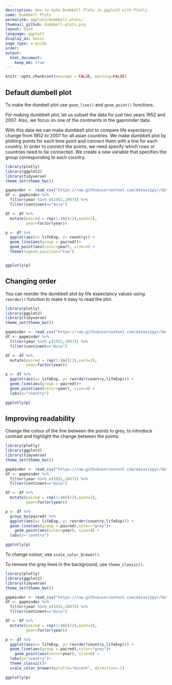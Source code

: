 ```yaml
---
description: How to make Dumbbell Plots in ggplot2 with Plotly.
name: Dumbbell Plots
permalink: ggplot2/dumbbell-plots/
thumnail_github: dumbbell-plots.png
layout: base
language: ggplot2
display_as: basic
page_type: u-guide
order: 
output:
  html_document:
    keep_md: true
---
```


```r
knitr::opts_chunk$set(message = FALSE, warning=FALSE)
```

## Default dumbell plot

To make the dumbell plot use `geom_line()` and `geom_point()` functions.

For making dumbbell plot, let us subset the data for just two years 1952 and 2007. Also, we focus on one of the continents in the gapminder data.

With this data we can make dumbbell plot to compare life expectancy change from 1952 to 2007 for all asian countries. We make dumbbell plot by plotting points for each time point and connect them with a line for each country. In order to connect the points, we need specify which rows or countries need to be connected. We create a new variable that specifies the group corresponding to each country.

```r
library(plotly)
library(ggplot2)
library(tidyverse)
theme_set(theme_bw())

gapminder <- read_csv("https://raw.githubusercontent.com/datavizpyr/data/master/gapminder-FiveYearData.csv")
df <- gapminder %>%
  filter(year %in% c(1952,2007)) %>%
  filter(continent=="Asia") 

df <- df %>%
  mutate(paired = rep(1:(n()/2),each=2),
         year=factor(year))

p <- df %>% 
  ggplot(aes(x= lifeExp, y= country)) +
  geom_line(aes(group = paired))+
  geom_point(aes(color=year), size=4) +
  theme(legend.position="top")


ggplotly(p)
```


<!--------------------- EXAMPLE BREAK ------------------------->

## Changing order

You can reorder the dumbbell plot by life expectancy values using `reorder()` function to make it easy to read the plot.

```r
library(plotly)
library(ggplot2)
library(tidyverse)
theme_set(theme_bw())

gapminder <- read_csv("https://raw.githubusercontent.com/datavizpyr/data/master/gapminder-FiveYearData.csv")
df <- gapminder %>%
  filter(year %in% c(1952,2007)) %>%
  filter(continent=="Asia") 

df <- df %>%
  mutate(paired = rep(1:(n()/2),each=2),
         year=factor(year))

p <- df %>% 
  ggplot(aes(x= lifeExp, y= reorder(country,lifeExp))) +
  geom_line(aes(group = paired))+
  geom_point(aes(color=year), size=4) +
  labs(y="country")

ggplotly(p)
```

<!--------------------- EXAMPLE BREAK ------------------------->

## Improving readability

Change the colour of the line between the points to grey, to introduce contrast and highlight the change between the points.
```r
library(plotly)
library(ggplot2)
library(tidyverse)
theme_set(theme_bw())

gapminder <- read_csv("https://raw.githubusercontent.com/datavizpyr/data/master/gapminder-FiveYearData.csv")
df <- gapminder %>%
  filter(year %in% c(1952,2007)) %>%
  filter(continent=="Asia") 

df <- df %>%
  mutate(paired = rep(1:(n()/2),each=2),
         year=factor(year))

p <- df %>% 
  group_by(paired) %>%
  ggplot(aes(x= lifeExp, y= reorder(country,lifeExp))) +
  geom_line(aes(group = paired),color="grey")+
    geom_point(aes(color=year), size=4) +
  labs(y="country")

ggplotly(p)
```

To change colour, use `scale_color_brewer()`.

To remove the grey lines in the background, use `theme_classic()`.


```r
library(plotly)
library(ggplot2)
library(tidyverse)
theme_set(theme_bw())

gapminder <- read_csv("https://raw.githubusercontent.com/datavizpyr/data/master/gapminder-FiveYearData.csv")
df <- gapminder %>%
  filter(year %in% c(1952,2007)) %>%
  filter(continent=="Asia") 

df <- df %>%
  mutate(paired = rep(1:(n()/2),each=2),
         year=factor(year))

p <- df %>% 
  ggplot(aes(x= lifeExp, y= reorder(country,lifeExp))) +
  geom_line(aes(group = paired),color="grey")+
    geom_point(aes(color=year), size=6) +
  labs(y="country")+
  theme_classic()+
  scale_color_brewer(palette="Accent", direction=-1)

ggplotly(p)
```

<!--------------------- EXAMPLE BREAK ------------------------->
